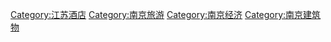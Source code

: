 [[Category:江苏酒店|Category:江苏酒店]]
[[Category:南京旅游|Category:南京旅游]]
[[Category:南京经济|Category:南京经济]]
[[Category:南京建筑物|Category:南京建筑物]]